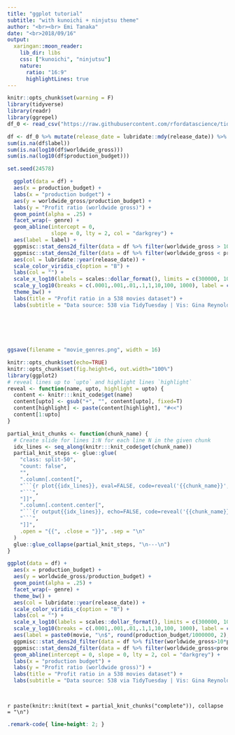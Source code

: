 ```yaml
---
title: "ggplot tutorial"
subtitle: "with kunoichi + ninjutsu theme"
author: "<br><br> Emi Tanaka"
date: "<br>2018/09/16"
output:
  xaringan::moon_reader:
    lib_dir: libs
    css: ["kunoichi", "ninjutsu"]
    nature:
      ratio: "16:9"
      highlightLines: true
---
```




```r
knitr::opts_chunk$set(warning = F)
library(tidyverse)
library(readr)
library(ggrepel)
df_0 <- read_csv("https://raw.githubusercontent.com/rfordatascience/tidytuesday/master/data/2018-10-23/movie_profit.csv")

df <- df_0 %>% mutate(release_date = lubridate::mdy(release_date)) %>% filter(worldwide_gross != 0) %>% mutate(label = paste0(movie, "\n$", round(production_budget/1000000, 2), "mil."))
sum(is.na(df$label))
sum(is.na(log10(df$worldwide_gross)))
sum(is.na(log10(df$production_budget)))
```
```r
set.seed(24578)

  ggplot(data = df) +
  aes(x = production_budget) +
  labs(x = "production budget") +
  aes(y = worldwide_gross/production_budget) +
  labs(y = "Profit ratio (worldwide gross)") +
  geom_point(alpha = .25) +
  facet_wrap(~ genre) +
  geom_abline(intercept = 0, 
              slope = 0, lty = 2, col = "darkgrey") +
  aes(label = label) +
  ggpmisc::stat_dens2d_filter(data = df %>% filter(worldwide_gross > 10*production_budget), geom = "text_repel", keep.fraction = 0.06, size = 2.8, col = "darkgrey") + 
  ggpmisc::stat_dens2d_filter(data = df %>% filter(worldwide_gross < production_budget), geom = "text_repel", keep.fraction = 0.002, size = 2.8, col = "darkgrey") + 
  aes(col = lubridate::year(release_date)) +
  scale_color_viridis_c(option = "B") +
  labs(col = "") +
  scale_x_log10(labels = scales::dollar_format(), limits = c(300000, 100000000)) + 
  scale_y_log10(breaks = c(.0001,.001,.01,.1,1,10,100, 1000), label = c(".0001X", ".001X", ".01X", ".1X", "1X", "10X", "100X", "1000X"), limits = c(.0001, 1000)) +
  theme_bw() +
  labs(title = "Profit ratio in a 538 movies dataset") +
  labs(subtitle = "Data source: 538 via TidyTuesday | Vis: Gina Reynolds")

  
  
  
  

ggsave(filename = "movie_genres.png", width = 16)

```



```r
knitr::opts_chunk$set(echo=TRUE)
knitr::opts_chunk$set(fig.height=6, out.width="100%")
library(ggplot2)
# reveal lines up to `upto` and highlight lines `highlight`
reveal <- function(name, upto, highlight = upto) {
  content <- knitr:::knit_code$get(name)
  content[upto] <- gsub("+", "", content[upto], fixed=T)
  content[highlight] <- paste(content[highlight], "#<<")
  content[1:upto]
}

partial_knit_chunks <- function(chunk_name) {
  # Create slide for lines 1:N for each line N in the given chunk
  idx_lines <- seq_along(knitr:::knit_code$get(chunk_name))
  partial_knit_steps <- glue::glue(
    "class: split-50",
    "count: false",
    "",
    ".column[.content[",
    "```{r plot{{idx_lines}}, eval=FALSE, code=reveal('{{chunk_name}}', {{idx_lines}})}",
    "```",
    "]]",
    ".column[.content.center[",
    "```{r output{{idx_lines}}, echo=FALSE, code=reveal('{{chunk_name}}', {{idx_lines}})}",
    "```",
    "]]",
    .open = "{{", .close = "}}", .sep = "\n"
  )
  glue::glue_collapse(partial_knit_steps, "\n---\n")
}
```

```r
ggplot(data = df) +
  aes(x = production_budget) +
  aes(y = worldwide_gross/production_budget) +
  geom_point(alpha = .25) +
  facet_wrap(~ genre) +
  theme_bw() +
  aes(col = lubridate::year(release_date)) +
  scale_color_viridis_c(option = "B") +
  labs(col = "") +
  scale_x_log10(labels = scales::dollar_format(), limits = c(300000, 100000000)) + 
  scale_y_log10(breaks = c(.0001,.001,.01,.1,1,10,100, 1000), label = c(".0001X", ".001X", ".01X", ".1X", "1X", "10X", "100X", "1000X"), limits = c(.0001, 1000)) +
  aes(label = paste0(movie, "\n$", round(production_budget/1000000, 2), "mil.")) +
  ggpmisc::stat_dens2d_filter(data = df %>% filter(worldwide_gross>10*production_budget), geom = "text_repel", keep.fraction = 0.06, size = 2.8, col = "darkgrey") + 
  ggpmisc::stat_dens2d_filter(data = df %>% filter(worldwide_gross<production_budget), geom = "text_repel", keep.fraction = 0.002, size = 2.8, col = "darkgrey") + 
  geom_abline(intercept = 0, slope = 0, lty = 2, col = "darkgrey") +
  labs(x = "production budget") +
  labs(y = "Profit ratio (worldwide gross)") +
  labs(title = "Profit ratio in a 538 movies dataset") +
  labs(subtitle = "Data source: 538 via TidyTuesday | Vis: Gina Reynolds")

  

```

`r paste(knitr::knit(text = partial_knit_chunks("complete")), collapse = "\n")`

<!--
Create slides for the "complete" chunk
...it's just R Markdown as a vector of strings
...and why not be super concise about it?
-->

<!-- This css chunk can't be before the first class: split-40... lines -->
```css
.remark-code{ line-height: 2; }
```